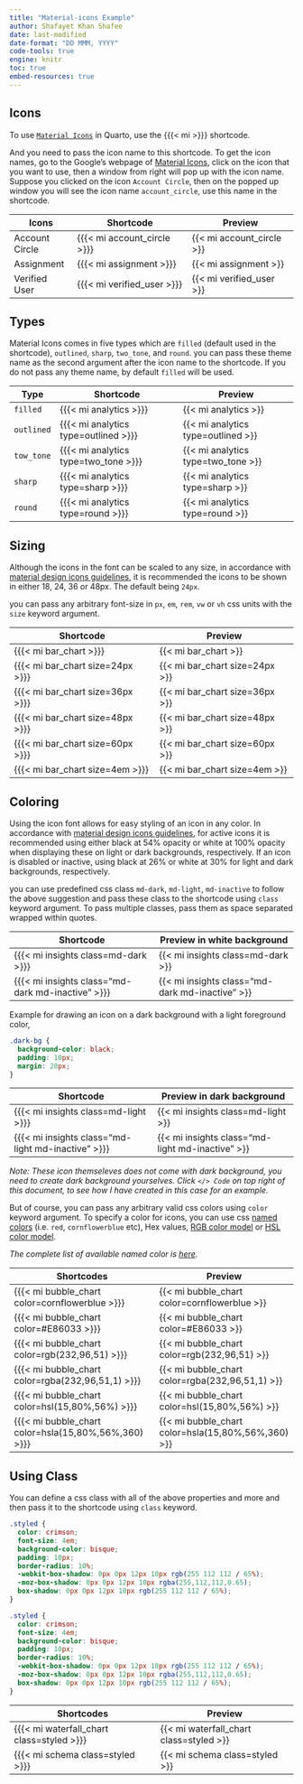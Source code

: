 ```yaml
---
title: "Material-icons Example"
author: Shafayet Khan Shafee
date: last-modified
date-format: "DD MMM, YYYY"
code-tools: true
engine: knitr
toc: true
embed-resources: true
---
```


## Icons

To use [`Material Icons`](https://fonts.google.com/icons?icon.style=Filled&icon.set=Material+Icons) in Quarto, use the {{{< mi >}}} shortcode.

And you need to pass the icon name to this shortcode. To get the icon names, go to the Google's webpage of [Material Icons](https://fonts.google.com/icons?icon.style=Filled&icon.set=Material+Icons), click on the icon that you want to use, then a window from right will pop up with the icon name. Suppose you clicked on the icon `Account Circle`, then on the popped up window you will see the icon name `account_circle`, use this name in the shortcode.


| Icons          | Shortcode                   | Preview                   |
|----------------|-----------------------------|---------------------------|
| Account Circle | {{{< mi account_circle >}}} | {{< mi account_circle >}} |
| Assignment     | {{{< mi assignment >}}}     | {{< mi assignment >}}     |
| Verified User  | {{{< mi verified_user >}}}  | {{< mi verified_user >}}  |


## Types

Material Icons comes in five types which are `filled` (default used in the shortcode), `outlined`, `sharp`, `two_tone`, and `round`. you can pass these theme name as the second argument after the icon name to the shortcode. If you do not pass any theme name, by default `filled` will be used.

| Type       | Shortcode                            | Preview                            |
|------------|--------------------------------------|------------------------------------|
| `filled`   | {{{< mi analytics >}}}               | {{< mi analytics >}}               |
| `outlined` | {{{< mi analytics type=outlined >}}} | {{< mi analytics type=outlined >}} |
| `tow_tone` | {{{< mi analytics type=two_tone >}}} | {{< mi analytics type=two_tone >}} |
| `sharp`    | {{{< mi analytics type=sharp >}}}    | {{< mi analytics type=sharp >}}    |
| `round`    | {{{< mi analytics type=round >}}}    | {{< mi analytics type=round >}}    |


## Sizing

Although the icons in the font can be scaled to any size, in accordance with [material design icons guidelines](https://www.google.com/design/spec/iconography/system-icons.html), it is recommended the icons to be shown in either 18, 24, 36 or 48px. The default being `24px`.

you can pass any arbitrary font-size in `px`, `em`, `rem`, `vw` or `vh` css units with the `size` keyword argument.


| Shortcode                        | Preview                        |
|----------------------------------|--------------------------------|
| {{{< mi bar_chart >}}}           | {{< mi bar_chart >}}           |
| {{{< mi bar_chart size=24px >}}} | {{< mi bar_chart size=24px >}} |
| {{{< mi bar_chart size=36px >}}} | {{< mi bar_chart size=36px >}} |
| {{{< mi bar_chart size=48px >}}} | {{< mi bar_chart size=48px >}} |
| {{{< mi bar_chart size=60px >}}} | {{< mi bar_chart size=60px >}} |
| {{{< mi bar_chart size=4em >}}}  | {{< mi bar_chart size=4em >}}  |


## Coloring

Using the icon font allows for easy styling of an icon in any color. In accordance with [material design icons guidelines](https://www.google.com/design/spec/iconography/system-icons.html), for active icons it is recommended using either black at 54% opacity or white at 100% opacity when displaying these on light or dark backgrounds, respectively. If an icon is disabled or inactive, using black at 26% or white at 30% for light and dark backgrounds, respectively.

you can use predefined css class `md-dark`, `md-light`, `md-inactive` to follow the above suggestion and pass these class to the shortcode using `class` keyword argument. To pass multiple classes, pass them as space separated wrapped within quotes.


| Shortcode                                         | Preview in white background                     |
|---------------------------------------------------|-------------------------------------------------|
| {{{< mi insights class=md-dark >}}}               | {{< mi insights class=md-dark >}}               |
| {{{< mi insights class="md-dark md-inactive" >}}} | {{< mi insights class="md-dark md-inactive" >}} |


Example for drawing an icon on a dark background with a light foreground color,

```css
.dark-bg {
  background-color: black;
  padding: 10px;
  margin: 20px;
}
```


| Shortcode                                          | Preview in dark background                       |
|----------------------------------------------------|--------------------------------------------------|
| {{{< mi insights class=md-light >}}}               | [{{< mi insights class=md-light >}}]{.dark-bg}               |
| {{{< mi insights class="md-light md-inactive" >}}} | [{{< mi insights class="md-light md-inactive" >}}]{.dark-bg} |


*Note: These icon themseleves does not come with dark background, you need to create dark background yourselves. Click `</> Code` on top right of this document, to see how I have created in this case for an example.*


But of course, you can pass any arbitrary valid css colors using `color` keyword argument. To specify a color for icons, you can use css [named colors](https://developer.mozilla.org/en-US/docs/Web/CSS/color_value#named_colors) (i.e. `red`, `cornflowerblue` etc), Hex values, [RGB color model](https://developer.mozilla.org/en-US/docs/Web/CSS/color_value#rgb_color_model) or [HSL color model](https://developer.mozilla.org/en-US/docs/Web/CSS/color_value#hsl_color_model).

*The complete list of available named color is [here](https://developer.mozilla.org/en-US/docs/Web/CSS/named-color).*


| Shortcodes                                             | Preview                                            |
|--------------------------------------------------------|----------------------------------------------------|
| {{{< mi bubble_chart color=cornflowerblue >}}}         | {{< mi bubble_chart color=cornflowerblue >}}       |
| {{{< mi bubble_chart color=#E86033 >}}}                | {{< mi bubble_chart color=#E86033 >}}              |
| {{{< mi bubble_chart color=rgb(232,96,51) >}}}         | {{< mi bubble_chart color=rgb(232,96,51) >}}       |
| {{{< mi bubble_chart color=rgba(232,96,51,1) >}}}      | {{< mi bubble_chart color=rgba(232,96,51,1) >}}    |
| {{{< mi bubble_chart color=hsl(15,80%,56%) >}}}        | {{< mi bubble_chart color=hsl(15,80%,56%) >}}      |
| {{{< mi bubble_chart color=hsla(15,80%,56%,360) >}}}   | {{< mi bubble_chart color=hsla(15,80%,56%,360) >}} |


## Using Class

You can define a css class with all of the above properties and more and then pass it to the shortcode using `class` keyword.

```.css
.styled {
  color: crimson;
  font-size: 4em;
  background-color: bisque;
  padding: 10px;
  border-radius: 10%;
  -webkit-box-shadow: 0px 0px 12px 10px rgb(255 112 112 / 65%);
  -moz-box-shadow: 0px 0px 12px 10px rgba(255,112,112,0.65);
  box-shadow: 0px 0px 12px 10px rgb(255 112 112 / 65%);
}
```

```css
.styled {
  color: crimson;
  font-size: 4em;
  background-color: bisque;
  padding: 10px;
  border-radius: 10%;
  -webkit-box-shadow: 0px 0px 12px 10px rgb(255 112 112 / 65%);
  -moz-box-shadow: 0px 0px 12px 10px rgba(255,112,112,0.65);
  box-shadow: 0px 0px 12px 10px rgb(255 112 112 / 65%);
}
```


| Shortcodes                                | Preview                                 |
|-------------------------------------------|-----------------------------------------|
| {{{< mi waterfall_chart class=styled >}}} | {{< mi waterfall_chart class=styled >}} |
| {{{< mi schema class=styled >}}}          | {{< mi schema class=styled >}}          |
